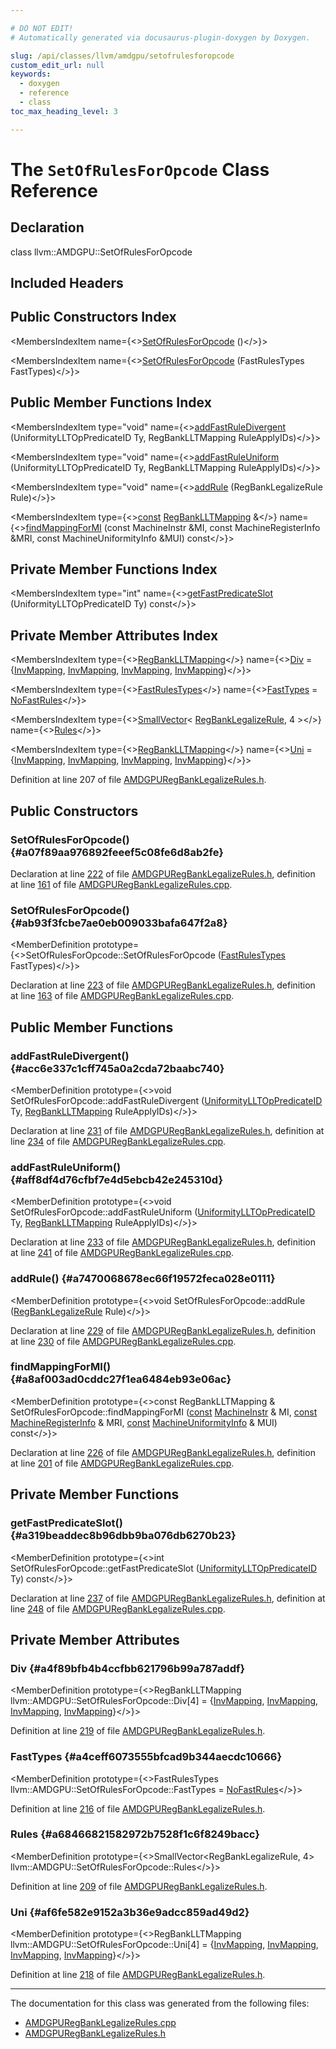 ```yaml
---

# DO NOT EDIT!
# Automatically generated via docusaurus-plugin-doxygen by Doxygen.

slug: /api/classes/llvm/amdgpu/setofrulesforopcode
custom_edit_url: null
keywords:
  - doxygen
  - reference
  - class
toc_max_heading_level: 3

---
```





# The `SetOfRulesForOpcode` Class Reference

<DoxygenPage pluginConfig={pluginConfig}>



## Declaration

<CodeBlock>class llvm::AMDGPU::SetOfRulesForOpcode</CodeBlock>

## Included Headers

<IncludesList>
<IncludesListItem
  filePath="Target/AMDGPU/AMDGPURegBankLegalizeRules.h"
  permalink="/docs/api/files/lib/lib/target/lib/target/amdgpu/amdgpuregbanklegalizerules-h"
  isLocal="true" />
</IncludesList>

## Public Constructors Index

<MembersIndex>

<MembersIndexItem
  name={<><a href="#a07f89aa976892feeef5c08fe6d8ab2fe">SetOfRulesForOpcode</a> ()</>}>
</MembersIndexItem>

<MembersIndexItem
  name={<><a href="#ab93f3fcbe7ae0eb009033bafa647f2a8">SetOfRulesForOpcode</a> (FastRulesTypes FastTypes)</>}>
</MembersIndexItem>

</MembersIndex>

## Public Member Functions Index

<MembersIndex>

<MembersIndexItem
  type="void"
  name={<><a href="#acc6e337c1cff745a0a2cda72baabc740">addFastRuleDivergent</a> (UniformityLLTOpPredicateID Ty, RegBankLLTMapping RuleApplyIDs)</>}>
</MembersIndexItem>

<MembersIndexItem
  type="void"
  name={<><a href="#aff8df4d76cfbf7e4d5ebcb42e245310d">addFastRuleUniform</a> (UniformityLLTOpPredicateID Ty, RegBankLLTMapping RuleApplyIDs)</>}>
</MembersIndexItem>

<MembersIndexItem
  type="void"
  name={<><a href="#a7470068678ec66f19572feca028e0111">addRule</a> (RegBankLegalizeRule Rule)</>}>
</MembersIndexItem>

<MembersIndexItem
  type={<><a href="/docs/api/files/lib/lib/target/lib/target/aarch64/aarch64promoteconstant-cpp/#a90f8350fecae261c25be85d38b451bff">const</a> <a href="/docs/api/structs/llvm/amdgpu/regbanklltmapping">RegBankLLTMapping</a> &amp;</>}
  name={<><a href="#a8af003ad0cddc27f1ea6484eb93e06ac">findMappingForMI</a> (const MachineInstr &amp;MI, const MachineRegisterInfo &amp;MRI, const MachineUniformityInfo &amp;MUI) const</>}>
</MembersIndexItem>

</MembersIndex>

## Private Member Functions Index

<MembersIndex>

<MembersIndexItem
  type="int"
  name={<><a href="#a319beaddec8b96dbb9ba076db6270b23">getFastPredicateSlot</a> (UniformityLLTOpPredicateID Ty) const</>}>
</MembersIndexItem>

</MembersIndex>

## Private Member Attributes Index

<MembersIndex>

<MembersIndexItem
  type={<><a href="/docs/api/structs/llvm/amdgpu/regbanklltmapping">RegBankLLTMapping</a></>}
  name={<><a href="#a4f89bfb4b4ccfbb621796b99a787addf">Div</a> = &#123;<a href="/docs/api/files/lib/lib/target/lib/target/amdgpu/amdgpuregbanklegalizerules-h/#a6f6d3ea10ff3ed8cd1220fbfd27533f7">InvMapping</a>, <a href="/docs/api/files/lib/lib/target/lib/target/amdgpu/amdgpuregbanklegalizerules-h/#a6f6d3ea10ff3ed8cd1220fbfd27533f7">InvMapping</a>, <a href="/docs/api/files/lib/lib/target/lib/target/amdgpu/amdgpuregbanklegalizerules-h/#a6f6d3ea10ff3ed8cd1220fbfd27533f7">InvMapping</a>, <a href="/docs/api/files/lib/lib/target/lib/target/amdgpu/amdgpuregbanklegalizerules-h/#a6f6d3ea10ff3ed8cd1220fbfd27533f7">InvMapping</a>&#125;</>}>
</MembersIndexItem>

<MembersIndexItem
  type={<><a href="/docs/api/namespaces/llvm/amdgpu/#ad91da66ed72fcfebb39312cb9dea2262">FastRulesTypes</a></>}
  name={<><a href="#a4ceff6073555bfcad9b344aecdc10666">FastTypes</a> = <a href="/docs/api/namespaces/llvm/amdgpu/#ad91da66ed72fcfebb39312cb9dea2262a5f6d4bc34de12684ca978bf780f01db6">NoFastRules</a></>}>
</MembersIndexItem>

<MembersIndexItem
  type={<><a href="/docs/api/classes/llvm/smallvector">SmallVector</a>&lt; <a href="/docs/api/structs/llvm/amdgpu/regbanklegalizerule">RegBankLegalizeRule</a>, 4 &gt;</>}
  name={<><a href="#a68466821582972b7528f1c6f8249bacc">Rules</a></>}>
</MembersIndexItem>

<MembersIndexItem
  type={<><a href="/docs/api/structs/llvm/amdgpu/regbanklltmapping">RegBankLLTMapping</a></>}
  name={<><a href="#af6fe582e9152a3b36e9adcc859ad49d2">Uni</a> = &#123;<a href="/docs/api/files/lib/lib/target/lib/target/amdgpu/amdgpuregbanklegalizerules-h/#a6f6d3ea10ff3ed8cd1220fbfd27533f7">InvMapping</a>, <a href="/docs/api/files/lib/lib/target/lib/target/amdgpu/amdgpuregbanklegalizerules-h/#a6f6d3ea10ff3ed8cd1220fbfd27533f7">InvMapping</a>, <a href="/docs/api/files/lib/lib/target/lib/target/amdgpu/amdgpuregbanklegalizerules-h/#a6f6d3ea10ff3ed8cd1220fbfd27533f7">InvMapping</a>, <a href="/docs/api/files/lib/lib/target/lib/target/amdgpu/amdgpuregbanklegalizerules-h/#a6f6d3ea10ff3ed8cd1220fbfd27533f7">InvMapping</a>&#125;</>}>
</MembersIndexItem>

</MembersIndex>


Definition at line 207 of file <a href="/docs/api/files/lib/lib/target/lib/target/amdgpu/amdgpuregbanklegalizerules-h">AMDGPURegBankLegalizeRules.h</a>.

<SectionDefinition>

## Public Constructors

### SetOfRulesForOpcode() {#a07f89aa976892feeef5c08fe6d8ab2fe}

<MemberDefinition
  prototype="SetOfRulesForOpcode::SetOfRulesForOpcode ()">

Declaration at line <a href="/docs/api/files/lib/lib/target/lib/target/amdgpu/amdgpuregbanklegalizerules-h/#l00222">222</a> of file <a href="/docs/api/files/lib/lib/target/lib/target/amdgpu/amdgpuregbanklegalizerules-h">AMDGPURegBankLegalizeRules.h</a>, definition at line <a href="/docs/api/files/lib/lib/target/lib/target/amdgpu/amdgpuregbanklegalizerules-cpp/#l00161">161</a> of file <a href="/docs/api/files/lib/lib/target/lib/target/amdgpu/amdgpuregbanklegalizerules-cpp">AMDGPURegBankLegalizeRules.cpp</a>.
</MemberDefinition>

### SetOfRulesForOpcode() {#ab93f3fcbe7ae0eb009033bafa647f2a8}

<MemberDefinition
  prototype={<>SetOfRulesForOpcode::SetOfRulesForOpcode (<a href="/docs/api/namespaces/llvm/amdgpu/#ad91da66ed72fcfebb39312cb9dea2262">FastRulesTypes</a> FastTypes)</>}>

Declaration at line <a href="/docs/api/files/lib/lib/target/lib/target/amdgpu/amdgpuregbanklegalizerules-h/#l00223">223</a> of file <a href="/docs/api/files/lib/lib/target/lib/target/amdgpu/amdgpuregbanklegalizerules-h">AMDGPURegBankLegalizeRules.h</a>, definition at line <a href="/docs/api/files/lib/lib/target/lib/target/amdgpu/amdgpuregbanklegalizerules-cpp/#l00163">163</a> of file <a href="/docs/api/files/lib/lib/target/lib/target/amdgpu/amdgpuregbanklegalizerules-cpp">AMDGPURegBankLegalizeRules.cpp</a>.
</MemberDefinition>

</SectionDefinition>

<SectionDefinition>

## Public Member Functions

### addFastRuleDivergent() {#acc6e337c1cff745a0a2cda72baabc740}

<MemberDefinition
  prototype={<>void SetOfRulesForOpcode::addFastRuleDivergent (<a href="/docs/api/namespaces/llvm/amdgpu/#a76e181dec221dc54600e40d350953420">UniformityLLTOpPredicateID</a> Ty, <a href="/docs/api/structs/llvm/amdgpu/regbanklltmapping">RegBankLLTMapping</a> RuleApplyIDs)</>}>

Declaration at line <a href="/docs/api/files/lib/lib/target/lib/target/amdgpu/amdgpuregbanklegalizerules-h/#l00231">231</a> of file <a href="/docs/api/files/lib/lib/target/lib/target/amdgpu/amdgpuregbanklegalizerules-h">AMDGPURegBankLegalizeRules.h</a>, definition at line <a href="/docs/api/files/lib/lib/target/lib/target/amdgpu/amdgpuregbanklegalizerules-cpp/#l00234">234</a> of file <a href="/docs/api/files/lib/lib/target/lib/target/amdgpu/amdgpuregbanklegalizerules-cpp">AMDGPURegBankLegalizeRules.cpp</a>.
</MemberDefinition>

### addFastRuleUniform() {#aff8df4d76cfbf7e4d5ebcb42e245310d}

<MemberDefinition
  prototype={<>void SetOfRulesForOpcode::addFastRuleUniform (<a href="/docs/api/namespaces/llvm/amdgpu/#a76e181dec221dc54600e40d350953420">UniformityLLTOpPredicateID</a> Ty, <a href="/docs/api/structs/llvm/amdgpu/regbanklltmapping">RegBankLLTMapping</a> RuleApplyIDs)</>}>

Declaration at line <a href="/docs/api/files/lib/lib/target/lib/target/amdgpu/amdgpuregbanklegalizerules-h/#l00233">233</a> of file <a href="/docs/api/files/lib/lib/target/lib/target/amdgpu/amdgpuregbanklegalizerules-h">AMDGPURegBankLegalizeRules.h</a>, definition at line <a href="/docs/api/files/lib/lib/target/lib/target/amdgpu/amdgpuregbanklegalizerules-cpp/#l00241">241</a> of file <a href="/docs/api/files/lib/lib/target/lib/target/amdgpu/amdgpuregbanklegalizerules-cpp">AMDGPURegBankLegalizeRules.cpp</a>.
</MemberDefinition>

### addRule() {#a7470068678ec66f19572feca028e0111}

<MemberDefinition
  prototype={<>void SetOfRulesForOpcode::addRule (<a href="/docs/api/structs/llvm/amdgpu/regbanklegalizerule">RegBankLegalizeRule</a> Rule)</>}>

Declaration at line <a href="/docs/api/files/lib/lib/target/lib/target/amdgpu/amdgpuregbanklegalizerules-h/#l00229">229</a> of file <a href="/docs/api/files/lib/lib/target/lib/target/amdgpu/amdgpuregbanklegalizerules-h">AMDGPURegBankLegalizeRules.h</a>, definition at line <a href="/docs/api/files/lib/lib/target/lib/target/amdgpu/amdgpuregbanklegalizerules-cpp/#l00230">230</a> of file <a href="/docs/api/files/lib/lib/target/lib/target/amdgpu/amdgpuregbanklegalizerules-cpp">AMDGPURegBankLegalizeRules.cpp</a>.
</MemberDefinition>

### findMappingForMI() {#a8af003ad0cddc27f1ea6484eb93e06ac}

<MemberDefinition
  prototype={<>const RegBankLLTMapping &amp; SetOfRulesForOpcode::findMappingForMI (<a href="/docs/api/files/lib/lib/target/lib/target/aarch64/aarch64promoteconstant-cpp/#a90f8350fecae261c25be85d38b451bff">const</a> <a href="/docs/api/classes/llvm/machineinstr">MachineInstr</a> &amp; MI, <a href="/docs/api/files/lib/lib/target/lib/target/aarch64/aarch64promoteconstant-cpp/#a90f8350fecae261c25be85d38b451bff">const</a> <a href="/docs/api/classes/llvm/machineregisterinfo">MachineRegisterInfo</a> &amp; MRI, <a href="/docs/api/files/lib/lib/target/lib/target/aarch64/aarch64promoteconstant-cpp/#a90f8350fecae261c25be85d38b451bff">const</a> <a href="/docs/api/namespaces/llvm/#a02b9df38cfd95dfb86cb5b81234df892">MachineUniformityInfo</a> &amp; MUI) const</>}>

Declaration at line <a href="/docs/api/files/lib/lib/target/lib/target/amdgpu/amdgpuregbanklegalizerules-h/#l00226">226</a> of file <a href="/docs/api/files/lib/lib/target/lib/target/amdgpu/amdgpuregbanklegalizerules-h">AMDGPURegBankLegalizeRules.h</a>, definition at line <a href="/docs/api/files/lib/lib/target/lib/target/amdgpu/amdgpuregbanklegalizerules-cpp/#l00201">201</a> of file <a href="/docs/api/files/lib/lib/target/lib/target/amdgpu/amdgpuregbanklegalizerules-cpp">AMDGPURegBankLegalizeRules.cpp</a>.
</MemberDefinition>

</SectionDefinition>

<SectionDefinition>

## Private Member Functions

### getFastPredicateSlot() {#a319beaddec8b96dbb9ba076db6270b23}

<MemberDefinition
  prototype={<>int SetOfRulesForOpcode::getFastPredicateSlot (<a href="/docs/api/namespaces/llvm/amdgpu/#a76e181dec221dc54600e40d350953420">UniformityLLTOpPredicateID</a> Ty) const</>}>

Declaration at line <a href="/docs/api/files/lib/lib/target/lib/target/amdgpu/amdgpuregbanklegalizerules-h/#l00237">237</a> of file <a href="/docs/api/files/lib/lib/target/lib/target/amdgpu/amdgpuregbanklegalizerules-h">AMDGPURegBankLegalizeRules.h</a>, definition at line <a href="/docs/api/files/lib/lib/target/lib/target/amdgpu/amdgpuregbanklegalizerules-cpp/#l00248">248</a> of file <a href="/docs/api/files/lib/lib/target/lib/target/amdgpu/amdgpuregbanklegalizerules-cpp">AMDGPURegBankLegalizeRules.cpp</a>.
</MemberDefinition>

</SectionDefinition>

<SectionDefinition>

## Private Member Attributes

### Div {#a4f89bfb4b4ccfbb621796b99a787addf}

<MemberDefinition
  prototype={<>RegBankLLTMapping llvm::AMDGPU::SetOfRulesForOpcode::Div&#91;4&#93; = &#123;<a href="/docs/api/files/lib/lib/target/lib/target/amdgpu/amdgpuregbanklegalizerules-h/#a6f6d3ea10ff3ed8cd1220fbfd27533f7">InvMapping</a>, <a href="/docs/api/files/lib/lib/target/lib/target/amdgpu/amdgpuregbanklegalizerules-h/#a6f6d3ea10ff3ed8cd1220fbfd27533f7">InvMapping</a>, <a href="/docs/api/files/lib/lib/target/lib/target/amdgpu/amdgpuregbanklegalizerules-h/#a6f6d3ea10ff3ed8cd1220fbfd27533f7">InvMapping</a>, <a href="/docs/api/files/lib/lib/target/lib/target/amdgpu/amdgpuregbanklegalizerules-h/#a6f6d3ea10ff3ed8cd1220fbfd27533f7">InvMapping</a>&#125;</>}>

Definition at line <a href="/docs/api/files/lib/lib/target/lib/target/amdgpu/amdgpuregbanklegalizerules-h/#l00219">219</a> of file <a href="/docs/api/files/lib/lib/target/lib/target/amdgpu/amdgpuregbanklegalizerules-h">AMDGPURegBankLegalizeRules.h</a>.
</MemberDefinition>

### FastTypes {#a4ceff6073555bfcad9b344aecdc10666}

<MemberDefinition
  prototype={<>FastRulesTypes llvm::AMDGPU::SetOfRulesForOpcode::FastTypes = <a href="/docs/api/namespaces/llvm/amdgpu/#ad91da66ed72fcfebb39312cb9dea2262a5f6d4bc34de12684ca978bf780f01db6">NoFastRules</a></>}>

Definition at line <a href="/docs/api/files/lib/lib/target/lib/target/amdgpu/amdgpuregbanklegalizerules-h/#l00216">216</a> of file <a href="/docs/api/files/lib/lib/target/lib/target/amdgpu/amdgpuregbanklegalizerules-h">AMDGPURegBankLegalizeRules.h</a>.
</MemberDefinition>

### Rules {#a68466821582972b7528f1c6f8249bacc}

<MemberDefinition
  prototype={<>SmallVector&lt;RegBankLegalizeRule, 4&gt; llvm::AMDGPU::SetOfRulesForOpcode::Rules</>}>

Definition at line <a href="/docs/api/files/lib/lib/target/lib/target/amdgpu/amdgpuregbanklegalizerules-h/#l00209">209</a> of file <a href="/docs/api/files/lib/lib/target/lib/target/amdgpu/amdgpuregbanklegalizerules-h">AMDGPURegBankLegalizeRules.h</a>.
</MemberDefinition>

### Uni {#af6fe582e9152a3b36e9adcc859ad49d2}

<MemberDefinition
  prototype={<>RegBankLLTMapping llvm::AMDGPU::SetOfRulesForOpcode::Uni&#91;4&#93; = &#123;<a href="/docs/api/files/lib/lib/target/lib/target/amdgpu/amdgpuregbanklegalizerules-h/#a6f6d3ea10ff3ed8cd1220fbfd27533f7">InvMapping</a>, <a href="/docs/api/files/lib/lib/target/lib/target/amdgpu/amdgpuregbanklegalizerules-h/#a6f6d3ea10ff3ed8cd1220fbfd27533f7">InvMapping</a>, <a href="/docs/api/files/lib/lib/target/lib/target/amdgpu/amdgpuregbanklegalizerules-h/#a6f6d3ea10ff3ed8cd1220fbfd27533f7">InvMapping</a>, <a href="/docs/api/files/lib/lib/target/lib/target/amdgpu/amdgpuregbanklegalizerules-h/#a6f6d3ea10ff3ed8cd1220fbfd27533f7">InvMapping</a>&#125;</>}>

Definition at line <a href="/docs/api/files/lib/lib/target/lib/target/amdgpu/amdgpuregbanklegalizerules-h/#l00218">218</a> of file <a href="/docs/api/files/lib/lib/target/lib/target/amdgpu/amdgpuregbanklegalizerules-h">AMDGPURegBankLegalizeRules.h</a>.
</MemberDefinition>

</SectionDefinition>

<hr/>

The documentation for this class was generated from the following files:

<ul>
<li><a href="/docs/api/files/lib/lib/target/lib/target/amdgpu/amdgpuregbanklegalizerules-cpp">AMDGPURegBankLegalizeRules.cpp</a></li>
<li><a href="/docs/api/files/lib/lib/target/lib/target/amdgpu/amdgpuregbanklegalizerules-h">AMDGPURegBankLegalizeRules.h</a></li>
</ul>

</DoxygenPage>
